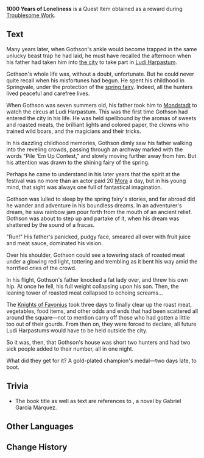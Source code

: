 {{Book Infobox
|image       = Book 1000 Years of Loneliness.png
|type        = Quest Items
|rarity      = 0
|description = The beginning of the [[Springvale]] Hunter's tragic fantasy journey. Where did misfortune first befall him? What marks the start and finish of the 1000-year journey of loneliness? Let this first volume of 1000 Years of Loneliness be your guide through the fantastical fog that is the life of Gothson.
|source1     = [[Troublesome Work]] quest reward
}}
'''1000 Years of Loneliness''' is a Quest Item obtained as a reward during [[Troublesome Work]].

==Text==
Many years later, when Gothson's ankle would become trapped in the same unlucky beast trap he had laid, he must have recalled the afternoon when his father had taken him into [[City of Mondstadt|the city]] to take part in [[Ludi Harpastum]].

Gothson's whole life was, without a doubt, unfortunate. But he could never quite recall when his misfortunes had begun. He spent his childhood in Springvale, under the protection of the [[Spring Fairy|spring fairy]]. Indeed, all the hunters lived peaceful and carefree lives.

When Gothson was seven summers old, his father took him to [[Mondstadt]] to watch the circus at Ludi Harpastum. This was the first time Gothson had entered the city in his life. He was held spellbound by the aromas of sweets and roasted meats, the brilliant lights and colored paper, the clowns who trained wild boars, and the magicians and their tricks.

In his dazzling childhood memories, Gothson dimly saw his father walking into the reveling crowds, passing through an archway marked with the words "Pile 'Em Up Contest," and slowly moving further away from him. But his attention was drawn to the shining fairy of the spring.

Perhaps he came to understand in his later years that the spirit at the festival was no more than an actor paid 20 [[Mora]] a day, but in his young mind, that sight was always one full of fantastical imagination.

Gothson was lulled to sleep by the spring fairy's stories, and far abroad did he wander and adventure in his boundless dreams. In an adventurer's dream, he saw rainbow jam pour forth from the mouth of an ancient relief. Gothson was about to step up and partake of it, when his dream was shattered by the sound of a fracas.

"Run!" His father's panicked, pudgy face, smeared all over with fruit juice and meat sauce, dominated his vision.

Over his shoulder, Gothson could see a towering stack of roasted meat under a glowing red light, tottering and trembling as it bent his way amid the horrified cries of the crowd.

In his flight, Gothson's father knocked a fat lady over, and threw his own hip. At once he fell, his full weight collapsing upon his son. Then, the leaning tower of roasted meat collapsed to echoing screams...

The [[Knights of Favonius]] took three days to finally clear up the roast meat, vegetables, food items, and other odds and ends that had been scattered all around the square&mdash;not to mention carry off those who had gotten a little too out of their gourds. From then on, they were forced to declare, all future Ludi Harpastums would have to be held outside the city.

So it was, then, that Gothson's house was short two hunters and had two sick people added to their number, all in one night.

What did they get for it? A gold-plated champion's medal&mdash;two days late, to boot.

==Trivia==
*The book title as well as text are references to ''{{w|One Hundred Years of Solitude}}'', a novel by Gabriel García Márquez.

==Other Languages==
{{Other Languages
|en      = 1000 Years of Loneliness
|zhs     = 千年孤独
|zhs_rm  = Qiānnián Gūdú
|zht     = 千年孤寂
|zht_rm  = Qiānnián Gūdú
|zh_tl   = A Thousand Years of Solitude
|ja      = 千年孤独
|ja_rm   = Sennen Kodoku
|ja_tl   = A Thousand Years of Solitude
|ko      = 천년의 고독
|ko_rm   = Cheonnyeon-ui Godok
|ko_tl   = A Thousand Years of Loneliness
|es      = Mil años de soledad
|es_tl   = A Thousand Years of Solitude
|fr      = Mille ans de solitude
|fr_tl   = A Thousand Years of Solitude
|ru      = Тысяча лет одиночества
|ru_tl   = A Thousand Years of Loneliness
|th      = 1000 ปีแห่งความอ้างว้าง
|th_rm   = Nuengphan pi haeng khwam angwang
|th_tl   = A Thousand Years of Loneliness
|vi      = Cô Đơn Ngàn Năm
|vi_tl   = A Thousand Years of Loneliness
|de      = Jahrtausende in Einsamkeit
|de_tl   = Millennia of Loneliness
|id      = Kesepian 1.000 Tahun
|id_tl   = A Thousand Years of Loneliness
|pt      = Mil Anos de Solidão
|pt_tl   = A Thousand Years of Solitude
}}

==Change History==
{{Change History|1.0}}